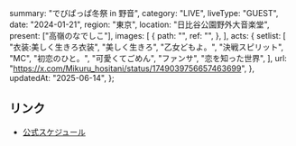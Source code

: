   summary: "でびぱっぱ冬祭 in 野音",
  category: "LIVE",
  liveType: "GUEST",
  date: "2024-01-21",
  region: "東京",
  location: "日比谷公園野外大音楽堂",
  present: ["高嶺のなでしこ"],
  images: [
    {
      path: "",
      ref: "",
    },
  ],
  acts: {
    setlist: [
      "衣装:美しく生きろ衣装",
      "美しく生きろ",
      "乙女どもよ。",
      "決戦スピリット",
      "MC",
      "初恋のひと。",
      "可愛くてごめん",
      "ファンサ",
      "恋を知った世界",
    ],
    url: "https://x.com/Mikuru_hositani/status/1749039756657463699",
  },
  updatedAt: "2025-06-14",
};

## リンク

- [公式スケジュール](https://takanenonadeshiko.jp/?p=1613)
